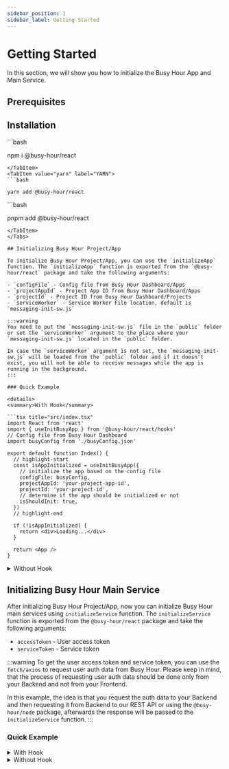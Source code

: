 ```yaml
---
sidebar_position: 1
sidebar_label: Getting Started
---
```



# Getting Started

In this section, we will show you how to initialize the Busy Hour App and Main Service.

## Prerequisites

<GettingStartedPrerequisites />

## Installation

<Tabs>
<TabItem value="npm" label="NPM" default>
```bash

npm i @busy-hour/react

```
</TabItem>
<TabItem value="yarn" label="YARN">
```bash

yarn add @busy-hour/react

```

</TabItem>
<TabItem value="pnpm" label="PNPM">
```bash

pnpm add @busy-hour/react

```
</TabItem>
</Tabs>

## Initializing Busy Hour Project/App

To initialize Busy Hour Project/App, you can use the `initializeApp` function. The `initializeApp` function is exported from the `@busy-hour/react` package and take the following arguments:

- `configFile` - Config file from Busy Hour Dashboard/Apps
- `projectAppId` - Project App ID from Busy Hour Dashboard/Apps
- `projectId` - Project ID from Busy Hour Dashboard/Projects
- `serviceWorker` - Service Worker File location, default is `messaging-init-sw.js`

:::warning
You need to put the `messaging-init-sw.js` file in the `public` folder or set the `serviceWorker` argument to the place where your `messaging-init-sw.js` located in the `public` folder.

In case the `serviceWorker` argument is not set, the `messaging-init-sw.js` will be loaded from the `public` folder and if it doesn't exist, you will not be able to receive messages while the app is running in the background.
:::

### Quick Example

<details>
<summary>With Hook</summary>

```tsx title="src/index.tsx"
import React from 'react'
import { useInitBusyApp } from '@busy-hour/react/hooks'
// Config file from Busy Hour Dashboard
import busyConfig from './busyConfig.json'

export default function Index() {
  // highlight-start
  const isAppInitialized = useInitBusyApp({
    // initialize the app based on the config file
    configFile: busyConfig,
    projectAppId: 'your-project-app-id',
    projectId: 'your-project-id',
    // determine if the app should be initialized or not
    isShouldInit: true,
  })
  // highlight-end

  if (!isAppInitialized) {
    return <div>Loading...</div>
  }

  return <App />
}
```

</details>

<details>
<summary>Without Hook</summary>

```tsx title="src/index.tsx"
import React, { useEffect } from 'react'
import { initializeApp } from '@busy-hour/react'
// Config file from Busy Hour Dashboard
import busyConfig from './busyConfig.json'

export default function Index() {
  const [isAppInitialized, setIsAppInitialized] = useState(false)

  useEffect(() => {
    (async () => {
      // highlight-start
      await initializeApp({
        // initialize the app based on the config file
        configFile: busyConfig,
        projectAppId: 'your-project-app-id',
        projectId: 'your-project-id',
      })
      // highlight-end

      setIsAppInitialized(true)
    })()
  }, [])

  if (!isAppInitialized) {
    return <div>Loading...</div>
  }

  return <App />
}
```

</details>

## Initializing Busy Hour Main Service

After initializing Busy Hour Project/App, now you can initialize Busy Hour main services using `initializeService` function. The `initializeService` function is exported from the `@busy-hour/react` package and take the following arguments:

- `accessToken` - User access token
- `serviceToken` - Service token

:::warning
To get the user access token and service token, you can use the `fetch/axios` to request user auth data from Busy Hour. Please keep in mind, that the process of requesting user auth data should be done only from your Backend and not from your Frontend.

In this example, the idea is that you request the auth data to your Backend and then requesting it from Backend to our REST API or using the `@busy-hour/node` package, afterwards the response will be passed to the `initializeService` function.
:::

### Quick Example

<details>
<summary>With Hook</summary>

```tsx title="src/main.tsx"
import React from 'react'
import { useInitBusyService } from '@busy-hour/react/hooks'

export default function Main() {
  // highlight-start
  const isServiceInitialized = useInitBusyService({
    // get user auth data from busy hour through your BE
    // read more at https://docs.busyhour.id/docs/category/nodejs
    // or at https://docs.busyhour.id/docs/category/rest
    accessToken: 'your-user-access-token',
    serviceToken: 'your-user-service-token',
    // determine if the app should be initialized or not
    isShouldInit: true,
  })
  // highlight-end

  if (!isServiceInitialized) {
    return <div>Loading...</div>
  }

  return <MainApp />
}
```

</details>

<details>
<summary>Without Hook</summary>

```tsx title="src/main.tsx"
import React, { useEffect } from 'react'
import { initializeService } from '@busy-hour/react'

export default function Main() {
  useEffect(() => {
    (async () => {
      // get user auth data from busy hour through your BE
      // read more at https://docs.busyhour.id/docs/category/nodejs
      // or at https://docs.busyhour.id/docs/category/rest
      // highlight-start
      const { data } = await axios.post<{
        accessToken: string,
        serviceToken: string
      }>(...)
      // highlight-end

      // initialize the service using the auth
      // highlight-next-line
      await initializeService(data.accessToken, data.serviceToken)
    })()
  }, [])

  return <MainApp />
}
```

</details>

